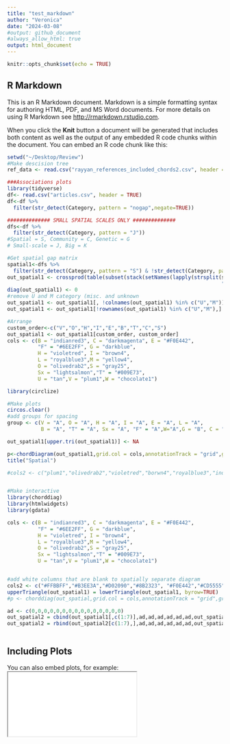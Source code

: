 ```yaml
---
title: "test_markdown"
author: "Veronica"
date: "2024-03-08"
#output: github_document 
#always_allow_html: true
output: html_document
---
```


```r
knitr::opts_chunk$set(echo = TRUE)
```

## R Markdown

This is an R Markdown document. Markdown is a simple formatting syntax for authoring HTML, PDF, and MS Word documents. For more details on using R Markdown see <http://rmarkdown.rstudio.com>.

When you click the **Knit** button a document will be generated that includes both content as well as the output of any embedded R code chunks within the document. You can embed an R code chunk like this:

```r
setwd("~/Desktop/Review")
#Make descision tree
ref_data <- read.csv("rayyan_references_included_chords2.csv", header = TRUE)

###Associations plots
library(tidyverse)
df<- read.csv("articles.csv", header = TRUE)
df<-df %>% 
  filter(str_detect(Category, pattern = "nogap",negate=TRUE))

############## SMALL SPATIAL SCALES ONLY ##############
dfs<-df %>% 
  filter(str_detect(Category, pattern = "J"))
#Spatial = S, Community = C, Genetic = G
# Small-scale = J, Big = K

#Get spatial gap matrix
spatial1<-dfs %>% 
  filter(str_detect(Category, pattern = "S") & !str_detect(Category, pattern = "G"))
out_spatial1 <- crossprod(table(subset(stack(setNames(lapply(strsplit(spatial1$Category, 
                                                                      "[][]|,\\s*"), trimws), spatial1$Id))[2:1], nzchar(values))))
diag(out_spatial1) <- 0
#remove U and M category (misc. and unknown
out_spatial1 <- out_spatial1[, !colnames(out_spatial1) %in% c("U","M")] 
out_spatial1 <- out_spatial1[!rownames(out_spatial1) %in% c("U","M"),]

#Arrange 
custom_order<-c("V","O","H","I","E","B","T","C","S")
out_spatial1 <- out_spatial1[custom_order, custom_order]
cols <- c(B = "indianred3", C = "darkmagenta", E = "#F0E442",
          "F" = "#6EE2FF", G = "darkblue",
          H = "violetred", I = "brown4",
          L = "royalblue3",M = "yellow4",
          O = "olivedrab2",S = "gray25",
          Sx = "lightsalmon","T" = "#009E73",
          U = "tan",V = "plum1",W = "chocolate1")

library(circlize)

#Make plots
circos.clear()
#add groups for spacing
group <- c(V = "A", O = "A", H = "A", I = "A", E = "A", L = "A",
           B = "A", "T" = "A", Sx = "A", "F" = "A",W="A",G = "B", C = "B",S = "B")

out_spatial1[upper.tri(out_spatial1)] <- NA

p<-chordDiagram(out_spatial1,grid.col = cols,annotationTrack = "grid",group=group, big.gap = 10) 
title("Spatial")

#cols2 <- c("plum1","olivedrab2","violetred","borwn4","royalblue3","indianred3","#009E73","lightsalmon","#6EE2FF","chocolate1","gray25","darkblue","darkmagenta","green")


#Make interactive
library(chorddiag)
library(htmlwidgets)
library(gdata)

cols <- c(B = "indianred3", C = "darkmagenta", E = "#F0E442",
          "F" = "#6EE2FF", G = "darkblue",
          H = "violetred", I = "brown4",
          L = "royalblue3",M = "yellow4",
          O = "olivedrab2",S = "gray25",
          Sx = "lightsalmon","T" = "#009E73",
          U = "tan",V = "plum1",W = "chocolate1")


#add white columns that are blank to spatially separate diagram
cols2 <- c("#FFBBFF","#B3EE3A","#D02090","#8B2323", "#F0E442","#CD5555", "#009E73","white","white","white","white","white","white","#8B008B","#404040","white","white","white","white","white","white")
upperTriangle(out_spatial1) = lowerTriangle(out_spatial1, byrow=TRUE)
#p <- chorddiag(out_spatial,grid.col = cols,annotationTrack = "grid",group=group, big.gap = 10)

ad <- c(0,0,0,0,0,0,0,0,0,0,0,0,0,0,0)
out_spatial2 = cbind(out_spatial1[,c(1:7)],ad,ad,ad,ad,ad,ad,out_spatial1[,c(8:9)],ad,ad,ad,ad,ad,ad)
out_spatial2 = rbind(out_spatial2[c(1:7),],ad,ad,ad,ad,ad,ad,out_spatial2[c(8:9),],ad,ad,ad,ad,ad,ad)



```

## Including Plots
You can also embed plots, for example:
<iframe src="/Users/veronicapagowski/Desktop/interactive_app/interactive_review/chord_test.html"><iframe>
Note that the `echo = FALSE` parameter was added to the code chunk to prevent printing of the R code that generated the plot.


```r
p <- chorddiag(out_spatial2, groupColors = cols2, showGroupnames = FALSE,groupPadding = 2,showTooltips = FALSE,tickInterval=10,ticklabelFontsize=0)
p
setwd("/Users/veronicapagowski/Desktop/interactive_app/interactive_review")
saveWidget(p, "chord_test.html", selfcontained = TRUE, knitrOptions = list())

#htmltools::tags$iframe(src="/Users/veronicapagowski/Desktop/interactive_app/interactive_review/chord_test.html",
#    width="100%", 
#    height="400",
#    scrolling="no", 
#    seamless="seamless", 
#    frameBorder="0")

```
